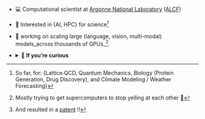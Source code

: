 - 💻 Computational scientist at [Argonne National Laboratory](https://anl.gov) ([ALCF](https://alcf.anl.gov))

- 🧪 Interested in {AI, HPC} for science[^disciplines]

- 🚀 working on scaling large (language, vision, multi-modal) models_across
thousands of GPUs_[^yelling]

<!-- - 🧪 Interested in {AI, HPC} for science[^disciplines] -->
<!---->
<!-- - 💻 [computational scientist](https://alcf.anl.gov/about/people/sam-foreman) -->
<!--   at Argonne National Laboratory [(ALCF)](https://alcf.anl.gov)[^yelling], -->
<!--   working on: -->
<!--     - scaling large {language, vision, multi-modal} models on [Aurora](https://www.alcf.anl.gov/aurora) -->

<!-- - 🚀 working on scaling large (language, vision, multi-modal) models -->
<!--   _across thousands of GPUs_[^students] -->

[^yelling]: Mostly trying to get supercomputers to stop yelling at each other 🫠

[^students]: If this sounds like something you'd be interested in doing, please
  feel free to [reach out to me](mailto:foremans@anl.gov)!

[^disciplines]: So far, for: \{Lattice QCD, Quantum Mechanics, Biology (Protein
  Generation, Drug Discovery), and Climate Modeling / Weather Forecasting\}

<!-- ::: -->

<!-- ::: {style="margin-top:0.6rem;"} -->
<!---->
<!-- <!-- ::: {.callout-tip icon="false" title="[[**Parallel Training Techniques**](https://github.com/saforem2/parallel-training-slides) @ [_AI-4-Science Training Series_](https://github.com/argonne-lcf/ai-science-training-series/tree/main/06_parallel_training) \[03/2024\]]{.dim-text}" collapse="true" style="width:100%;background-color: rgba(0,0,0,0.0);border:1px solid rgba(131,131,131,0.2)!important;"} -->
<!-- ::: {.callout-tip icon=false aria-title="Recent Talks" title='🎤 [Recent Talks]{.dim-text-11}' collapse="false" style="text-align: left!important; width:100%; background-color:rgba(131,131,131,0.05)!important; border: 1px solid rgba(131,131,131,0.3)!important; opacity:100%;"} -->
<!-- You can get a live view of some of my recent talks [[here {{< iconify line-md external-link >}}](../qmd/talks/index.qmd)]{.bright-text} -->
<!-- ::: -->
<!---->
<!-- ::: {.callout-tip icon=false aria-title="Now Playing" title='[![](https://api.iconify.design/logos:spotify-icon.svg?color=%23888888) Now Playing:]{style="color:#1ED760; font-size:1.1em;"}' collapse="true" style='width:100%; border: none!important; border: 1px solid rgba(30, 215, 96, 0.5)!important; opacity: 100%;'} -->
<!---->
<!-- [![](https://spotify-github-profile.vercel.app/api/view?uid=saforem2&cover_image=true&theme=novatorem&bar_color=53b14f&bar_color_cover=true)](https://spotify-github-profile.vercel.app/api/view?uid=saforem2&redirect=true) -->
<!---->
<!-- ::: -->
<!---->
<!-- ::: {.callout-tip icon=false aria-title="Now Playing" title='[[![](assets/lastfm.svg)]{style="display:inline;"} Now Playing:]{style="color:#D51007; font-size:1.1em;"}' collapse="true" style='width:100%; border: none!important; border: 1px solid rgba(213, 16, 7, 1.0, 0.5)!important; opacity: 100%;'} -->
<!---->
<!-- <a href="https://www.last.fm/user/saforem2"><img src="https://lastfm-recently-played.vercel.app/api?user=saforem2"></a> -->
<!---->
<!-- ::: -->
<!---->
<!-- ::: -->

<!-- ::: -->

<!-- ::: {.callout-tip icon=false aria-title="Now Playing" title='[![](https://api.iconify.design/logos:spotify-icon.svg?color=%23888888) Now Playing:]{style="color:#1ED760; font-size:1.1em;"}' collapse="true" style='width:100%; border: none!important; border: 1px solid rgba(30, 215, 96, 0.5)!important;background-color: rgba(30, 215, 96, 0.05) opacity: 100%;'} -->
<!---->
<!-- <a href="https://www.last.fm/user/saforem2"><img src="https://lastfm-recently-played.vercel.app/api?user=saforem2" height="auto" width="350px"/></a> -->
<!---->
<!-- ::: -->

<!-- ::: {.callout-tip icon=false aria-title="Now Playing" title='[[![](assets/lastfm.svg)]{style="display:inline;height:1em!important;"} Now Playing:]{style="color:#D51007; font-size:1.1em;"}' collapse="true" style='width:100%; border: none!important; border: 1px solid rgba(213, 16, 7, 1.0, 0.5)!important; opacity: 100%;'} -->

<!-- ::: {.callout-tip icon=false aria-title="Now Playing" title='🎵 Now Playing' collapse="true" style='width:100%; border: none!important; border: 1px solid rgba(131, 131, 131, 0.05)!important;background-color: rgba(0,0,0,0.0)!important; opacity: 100%;'} -->
<!-- I did my undergrad at the University of Illinois at Urbana-Champaign -->
<!-- (UIUC^[ILL]), where I got bachelors degrees in Engineering Physics and -->
<!-- Applied Mathematics. -->
<!-- I decided on Physics for grad school (the math GRE was brutal 😂) and attended -->
<!-- the University of Iowa planning -->


- <details closed><summary>👀 <strong>If you're curious</strong></summary>

    - <details closed><summary>🎵 <strong>Now Playing</strong>:</summary>
      <a href="https://www.last.fm/user/saforem2"><img src="https://lastfm-recently-played.vercel.app/api?user=saforem2"></a>
    </details>

    - <details closed><summary>📍 How I got here</summary>

      [NOTE: Update the **NEW** text below !!]: #

      My [current research](https://saforem2.github.io/l2hmc-qcd) focuses on
      using deep generative modeling to help build better sampling algorithms
      in lattice gauge theory. In particular, I'm interested in building gauge
      equivariant neural network architectures and using inductive priors to
      incorporate physical symmetries into machine learning models.

      I received my PhD in Physics from the University of Iowa in 2019 and my thesis
      was on [Learning Better Physics: A Machine Learning Approach to Lattice Gauge
      Theory](https://iro.uiowa.edu/esploro/outputs/doctoral/Learning-better-physics-a-machine-learning/9983776792002771).

      Prior to this, I completed two bachelors degrees (Engineering Physics and
      Applied Mathematics, 2015) at The University of Illinois at
      Urbana-Champaign. My undergraduate dissertation was titled [Energy
      Storage in Quantum
      Resonators](https://aip.scitation.org/doi/10.1063/1.5009698) and was
      supervised by Professor [Alfred
      Hübler](https://en.wikipedia.org/wiki/Alfred_H%C3%BCbler) within the
      Center for Complex Systems Research at UIUC[^patent].

      [^patent]: And resulted in a [patent](https://scholar.google.com/citations?view_op=view_citation&hl=en&user=vV_1zDwAAAAJ&pagesize=80&citation_for_view=vV_1zDwAAAAJ:SeFeTyx0c_EC) !!

        </details>

    - <details closed><summary>🤔 what I work on</summary>

      As a member of the [AI / ML Group](https://www.alcf.anl.gov/about/people/group/506) at
      [ALCF](https://alcf.anl.gov), I work on:

      ::: {.flex-container}

      ::: {.flex-container}

      - [AI + Science](https://github.com/saforem2/)

        - [Building better sampling methods for Lattice QCD](https://github.com/saforem2/l2hmc-qcd)

        - [GenSLM: Genome-Scale Language Models](https://www.biorxiv.org/content/10.1101/2022.10.10.511571v2)

        - [Foundation models for long term climate forecasting](https://saforem2.github.io/climate-analysis)

      :::

      ::: {.flex-container}

      - [Scaling Large Language Models](https://github.com/saforem2/Megatron-DS-Benchmarking)

      - [Optimizing distributed training across thousands of GPUs](https://github.com/argonne-lcf/mlprof)

      - Building new parallelism techniques for efficient scaling

      - Generative modeling (esp. for physical systems)

      :::

      :::

    </details>

</details>
